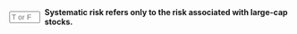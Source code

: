 ::: {.question-block}

<form onsubmit="event.preventDefault(); checkAnswerBox('module2_tf_q27','F')" style="display: flex; align-items: center; gap: 8px;">
<input type="text" id="module2_tf_q27" name="module2_tf_q27" maxlength="1" placeholder="T or F"
         style="width: 55px;" data-correct-answer="F" /> <label for="module2_tf_q27"><strong>Systematic risk refers only to the risk associated with large-cap stocks.</strong></label>
</form>

<div id="feedback-module2_tf_q27" class="feedback" data-status="" style="display:none;">
The sentence is FALSE. Systematic risk affects stocks of all sizes—large-cap, mid-cap, and small-cap—as well as other asset classes.
</div>
:::